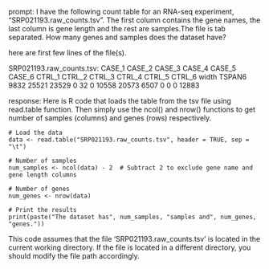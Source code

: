 prompt:
I have the following count table for an RNA-seq experiment, "SRP021193.raw_counts.tsv". The first column contains the gene names, the last column is gene length and the rest are samples.The file is tab separated. How many genes and samples does the dataset have?

here are first few lines of the file(s).

SRP021193.raw_counts.tsv:
CASE_1	CASE_2	CASE_3	CASE_4	CASE_5	CASE_6	CTRL_1	CTRL_2	CTRL_3	CTRL_4	CTRL_5	CTRL_6	width
TSPAN6	9832	25521	23529	0	32	0	10558	20573	6507	0	0	0	12883


response:
Here is R code that loads the table from the tsv file using read.table function. Then simply use the ncol() and nrow() functions to get number of samples (columns) and genes (rows) respectively.

```
# Load the data
data <- read.table("SRP021193.raw_counts.tsv", header = TRUE, sep = "\t")

# Number of samples
num_samples <- ncol(data) - 2  # Subtract 2 to exclude gene name and gene length columns

# Number of genes
num_genes <- nrow(data)

# Print the results
print(paste("The dataset has", num_samples, "samples and", num_genes, "genes."))
```
This code assumes that the file 'SRP021193.raw_counts.tsv' is located in the current working directory. If the file is located in a different directory, you should modify the file path accordingly.
